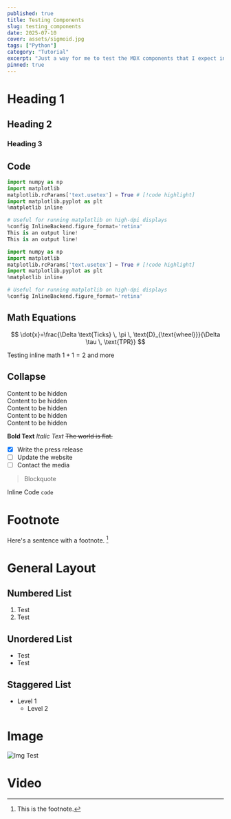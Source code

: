 ```yaml
---
published: true
title: Testing Components
slug: testing_components
date: 2025-07-10
cover: assets/sigmoid.jpg
tags: ["Python"]
category: "Tutorial"
excerpt: "Just a way for me to test the MDX components that I expect in blog posts and get a view of what's going on."
pinned: true
---
```



# Heading 1
## Heading 2
### Heading 3

## Code
```python output=2
import numpy as np
import matplotlib
matplotlib.rcParams['text.usetex'] = True # [!code highlight]
import matplotlib.pyplot as plt
%matplotlib inline

# Useful for running matplotlib on high-dpi displays
%config InlineBackend.figure_format='retina'
This is an output line!
This is an output line!
```

```python
import numpy as np
import matplotlib
matplotlib.rcParams['text.usetex'] = True # [!code highlight]
import matplotlib.pyplot as plt
%matplotlib inline

# Useful for running matplotlib on high-dpi displays
%config InlineBackend.figure_format='retina'
```

## Math Equations

$$
    \dot{x}=\frac{\Delta \text{Ticks} \, \pi \, \text{D}_{\text{wheel}}}{\Delta \tau \, \text{TPR}}
$$

Testing inline math $1+1=2$ and more


## Collapse

<Collapse title="Test Title">
    <div>Content to be hidden</div>
    <div>Content to be hidden</div>
    <div>Content to be hidden</div>
    <div>Content to be hidden</div>
    <div>Content to be hidden</div>
</Collapse>

**Bold Text**
*Italic Text*
~~The world is flat.~~

- [x] Write the press release
- [ ] Update the website
- [ ] Contact the media

> Blockquote

Inline Code `code`

# Footnote
Here's a sentence with a footnote. [^1]

[^1]: This is the footnote.

# General Layout

## Numbered List
1. Test
2. Test

## Unordered List
- Test
- Test

## Staggered List
- Level 1
  - Level 2

# Image

![Img Test](./assets/sigmoid.jpg)

# Video

<PostVideo video={figure8} alt="Wow"/>
